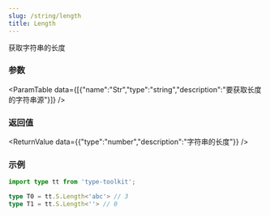 ```yaml
---
slug: /string/length
title: Length
---
```



获取字符串的长度

### 参数
<ParamTable data={[{"name":"Str","type":"string","description":"要获取长度的字符串源"}]} />

### 返回值
<ReturnValue data={{"type":"number","description":"字符串的长度"}} />

### 示例

```ts
import type tt from 'type-toolkit';

type T0 = tt.S.Length<'abc'> // 3
type T1 = tt.S.Length<''> // 0
```
